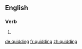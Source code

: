 ==English==

===Verb===
{{head|en|present participle}}

# {{present participle of|quid|lang=en|nocat=1}}

[[de:quidding]]
[[fr:quidding]]
[[zh:quidding]]